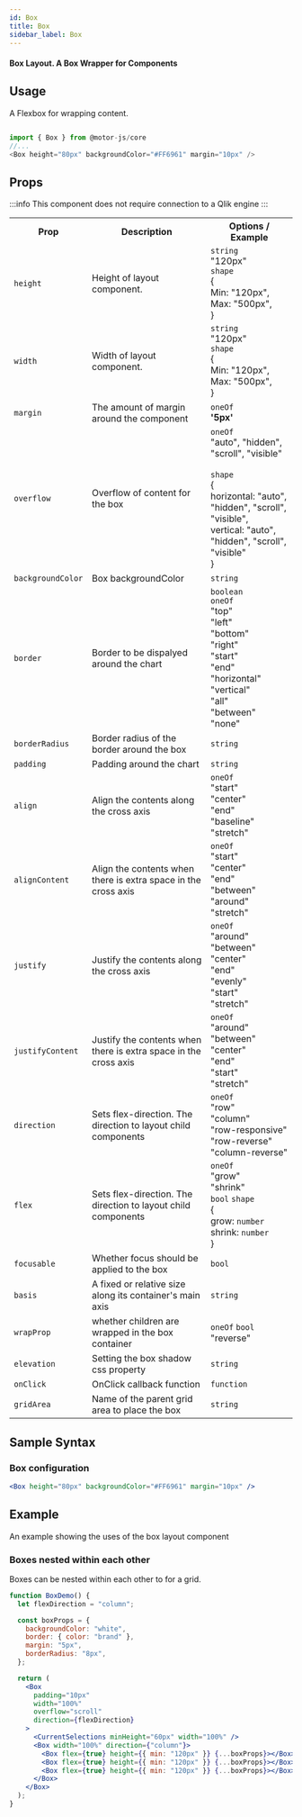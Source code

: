 ```yaml
---
id: Box
title: Box
sidebar_label: Box
---
```


#### Box Layout. A Box Wrapper for Components

## Usage

A Flexbox for wrapping content.

```javascript

import { Box } from @motor-js/core
//...
<Box height="80px" backgroundColor="#FF6961" margin="10px" />

```

## Props

:::info
This component does not require connection to a Qlik engine
:::

<table>
  <tr>
    <th>Prop</th>
    <th>Description</th>
    <th>Options / Example</th>
  </tr>
  <tr>
    <td>
      <code>height</code>
    </td>
    <td>Height of layout component.</td>
    <td>
      <code>string</code>
      <br />
      "120px"
      <br />
      <code>shape</code>
      <br />
      &#123;
      <br />
      Min: "120px",
      <br />
      Max: "500px",
      <br />
      &#125;
    </td>
  </tr>
  <tr>
    <td>
      <code>width</code>
    </td>
    <td>Width of layout component.</td>
    <td>
      <code>string</code>
      <br />
      "120px"
      <br />
      <code>shape</code>
      <br />
      &#123;
      <br />
      Min: "120px",
      <br />
      Max: "500px",
      <br />
      &#125;
    </td>
  </tr>
  <tr>
    <td>
      <code>margin</code>
    </td>
    <td>The amount of margin around the component</td>
    <td>
      <code>oneOf</code>
      <br />
      <b>'5px'</b>
    </td>
  </tr>
  <tr>
    <td>
      <code>overflow</code>
    </td>
    <td>Overflow of content for the box</td>
    <td>
      <code>oneOf</code>
      <br />
      "auto", "hidden", "scroll", "visible"
      <br />
      <br />
      <code>shape</code>
      <br />
      &#123;
      <br />
      horizontal: "auto", "hidden", "scroll", "visible",
      <br />
      vertical: "auto", "hidden", "scroll", "visible"
      <br />
      &#125;
    </td>
  </tr>
  <tr>
    <td>
      <code>backgroundColor</code>
    </td>
    <td>Box backgroundColor</td>
    <td>
      <code>string</code>
      <br />
    </td>
  </tr>
  <tr>
    <td>
      <code>border</code>
    </td>
    <td>Border to be dispalyed around the chart</td>
    <td>
      <code>boolean</code>
      <br />
      <code>oneOf</code>
      <br />
      "top"
      <br />
      "left"
      <br />
      "bottom"
      <br />
      "right"
      <br />
      "start"
      <br />
      "end"
      <br />
      "horizontal"
      <br />
      "vertical"
      <br />
      "all"
      <br />
      "between"
      <br />
      "none"
      <br />
    </td>
  </tr>
  <tr>
    <td>
      <code>borderRadius</code>
    </td>
    <td>Border radius of the border around the box</td>
    <td>
      <code>string</code>
      <br />
    </td>
  </tr>
  <tr>
    <td>
      <code>padding</code>
    </td>
    <td>Padding around the chart</td>
    <td>
      <code>string</code>
      <br />
    </td>
  </tr>
  <tr>
    <td>
      <code>align</code>
    </td>
    <td>Align the contents along the cross axis</td>
    <td>
      <code>oneOf</code>
      <br />
      "start"
      <br /> "center"
      <br /> "end"
      <br /> "baseline"
      <br /> "stretch"
      <br />
    </td>
  </tr>
  <tr>
    <td>
      <code>alignContent</code>
    </td>
    <td>Align the contents when there is extra space in the cross axis</td>
    <td>
      <code>oneOf</code>
      <br />
      "start"
      <br />
      "center"
      <br />
      "end"
      <br />
      "between"
      <br />
      "around"
      <br />
      "stretch"
      <br />
    </td>
  </tr>
  <tr>
    <td>
      <code>justify</code>
    </td>
    <td>Justify the contents along the cross axis</td>
    <td>
      <code>oneOf</code>
      <br />
      "around"
      <br />
      "between"
      <br />
      "center"
      <br />
      "end"
      <br />
      "evenly"
      <br />
      "start"
      <br />
      "stretch"
      <br />
    </td>
  </tr>
  <tr>
    <td>
      <code>justifyContent</code>
    </td>
    <td>Justify the contents when there is extra space in the cross axis</td>
    <td>
      <code>oneOf</code>
      <br />
      "around"
      <br />
      "between"
      <br />
      "center"
      <br />
      "end"
      <br />
      "start"
      <br />
      "stretch"
      <br />
    </td>
  </tr>
  <tr>
    <td>
      <code>direction</code>
    </td>
    <td>Sets flex-direction. The direction to layout child components</td>
    <td>
      <code>oneOf</code>
      <br />
      "row"
      <br />
      "column"
      <br />
      "row-responsive"
      <br />
      "row-reverse"
      <br />
      "column-reverse"
      <br />
    </td>
  </tr>
  <tr>
    <td>
      <code>flex</code>
    </td>
    <td>Sets flex-direction. The direction to layout child components</td>
    <td>
      <code>oneOf</code>
      <br />
      "grow"
      <br /> "shrink"
      <br />
      <code>bool</code>
      <code>shape</code>
      <br />
      &#123;
      <br />
      grow: <code>number</code>
      <br />
      shrink: <code>number</code>
      <br />
      &#125;
    </td>
  </tr>
  <tr>
    <td>
      <code>focusable</code>
    </td>
    <td>Whether focus should be applied to the box</td>
    <td>
      <code>bool</code>
      <br />
    </td>
  </tr>
  <tr>
    <td>
      <code>basis</code>
    </td>
    <td>A fixed or relative size along its container's main axis</td>
    <td>
      <code>string</code>
      <br />
    </td>
  </tr>
  <tr>
    <td>
      <code>wrapProp</code>
    </td>
    <td>whether children are wrapped in the box container</td>
    <td>
      <code>oneOf</code>
      <code>bool</code>
      <br />
      "reverse"
      <br />
    </td>
  </tr>
  <tr>
    <td>
      <code>elevation</code>
    </td>
    <td>Setting the box shadow css property</td>
    <td>
      <code>string</code>
    </td>
  </tr>
  <tr>
    <td>
      <code>onClick</code>
    </td>
    <td>OnClick callback function</td>
    <td>
      <code>function</code>
    </td>
  </tr>
  <tr>
    <td>
      <code>gridArea</code>
    </td>
    <td>Name of the parent grid area to place the box</td>
    <td>
      <code>string</code>
    </td>
  </tr>
</table>

## Sample Syntax

### Box configuration

```jsx {11}
<Box height="80px" backgroundColor="#FF6961" margin="10px" />
```

## Example

An example showing the uses of the box layout component

### Boxes nested within each other

Boxes can be nested within each other to for a grid.

```jsx live
function BoxDemo() {
  let flexDirection = "column";

  const boxProps = {
    backgroundColor: "white",
    border: { color: "brand" },
    margin: "5px",
    borderRadius: "8px",
  };

  return (
    <Box
      padding="10px"
      width="100%"
      overflow="scroll"
      direction={flexDirection}
    >
      <CurrentSelections minHeight="60px" width="100%" />
      <Box width="100%" direction={"column"}>
        <Box flex={true} height={{ min: "120px" }} {...boxProps}></Box>
        <Box flex={true} height={{ min: "120px" }} {...boxProps}></Box>
        <Box flex={true} height={{ min: "120px" }} {...boxProps}></Box>
      </Box>
    </Box>
  );
}
```

